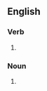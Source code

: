 ==English==

===Verb===
{{head|en|verb form}}

# {{present participle of|en|fuel|nocat=1}}

===Noun===
{{en-noun}}

# {{standard spelling of|en|fueling|from=British spelling}}
